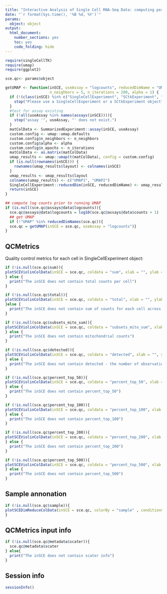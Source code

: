 ```yaml
---
title: "Interactive Analysis of Single Cell RNA-Seq Data: computing per cell QC metrics usind addPerCellQC"
date: "`r format(Sys.time(), '%B %d, %Y')`"
params: 
  object: object
output:
  html_document:
    number_sections: yes
    toc: yes
    code_folding: hide
---
```


```r
require(singleCellTK)
require(umap)
require(ggplot2)
```

```r

sce.qc<- params$object
```

```r
getUMAP <- function(inSCE, useAssay = "logcounts", reducedDimName = "UMAP",
                    n_neighbors = 5, n_iterations = 200, alpha = 1) {
  if (!(class(inSCE) %in% c("SingleCellExperiment", "SCtkExperiment", "SummarizedExperiment"))){
    stop("Please use a SingleCellExperiment or a SCtkExperiment object")
  }
  #test for assay existing
  if (!all(useAssay %in% names(assays(inSCE)))){
    stop("assay '", useAssay, "' does not exist.")
  }
  matColData <- SummarizedExperiment::assay(inSCE, useAssay)
  custom.config <- umap::umap.defaults
  custom.config$n_neighbors <- n_neighbors
  custom.config$alpha <- alpha
  custom.config$n_epochs <- n_iterations
  matColData <- as.matrix(matColData)
  umap_results <- umap::umap(t(matColData), config = custom.config)
  if (is.null(rownames(inSCE))) {
    rownames(umap_results$layout) <- colnames(inSCE)
  }
  umap_results <- umap_results$layout
  colnames(umap_results) <- c("UMAP1", "UMAP2")
  SingleCellExperiment::reducedDim(inSCE, reducedDimName) <- umap_results
  return(inSCE)
}
```


```r
## compute log counts prior to running UMAP
if (is.null(sce.qc@assays@data$logcounts)){
  sce.qc@assays@data$logcounts = log10(sce.qc@assays@data$counts + 1)
  ## get UMAP
  if (!"UMAP" %in% reducedDimNames(sce.qc)){
  sce.qc = getUMAP(inSCE = sce.qc, useAssay = "logcounts")}
}
```

## QCMetrics

Quality control metrics for each cell in SingleCellExperiment object:

```r
if (!is.null(sce.qc$sum)){
plotSCEViolinColData(inSCE = sce.qc, coldata = "sum", xlab = "", ylab = "Counts", title = "Total counts per cell", dotSize = 0.5)
} else {
  print("The inSCE does not contain total counts per cell")
}
```

```r
if (!is.null(sce.qc$total)){
plotSCEViolinColData(inSCE = sce.qc, coldata = "total", xlab = "", ylab = "Total counts", title = "Sum of counts for each cell across the main and alternative Experiments", dotSize = 0.5)
}else {
  print("The inSCE does not contain sum of counts for each cell across the main and alternative Experiments")
}
```

```r
if (!is.null(sce.qc$subsets_mito_sum)){
plotSCEViolinColData(inSCE = sce.qc, coldata = "subsets_mito_sum", xlab = "", ylab = "Mitochondrial counts", title = "Total mitochondrial counts per cell", dotSize = 0.5)
} else {
  print("The inSCE does not contain mitochondrial counts")
}
```

```r
if (!is.null(sce.qc$detected)){
plotSCEViolinColData(inSCE = sce.qc, coldata = "detected", xlab = "", ylab = "Counts", title = "The number of observations above detection_limit", dotSize = 0.5)
} else {
  print("The inSCE does not contain detected - the number of observations above detection limit")
}
```


```r
if (!is.null(sce.qc$percent_top_50)){
plotSCEViolinColData(inSCE = sce.qc, coldata = "percent_top_50", xlab = "", ylab = "% of counts", title = "% of counts assigned to the percent_topage=50 of most highly expressed genes", dotSize = 0.5)
} else {
  print("The inSCE does not contain percent_top_50")
}
```

```r
if (!is.null(sce.qc$percent_top_100)){
plotSCEViolinColData(inSCE = sce.qc, coldata = "percent_top_100", xlab = "", ylab = "% of counts", title = "% of counts assigned to the percent_topage=100 of most highly expressed genes", dotSize = 0.5)
} else {
  print("The inSCE does not contain percent_top_100")
}
```

```r
if (!is.null(sce.qc$percent_top_200)){
plotSCEViolinColData(inSCE = sce.qc, coldata = "percent_top_200", xlab = "", ylab = "% of counts", title = "% of counts assigned to the percent_topage=200 of most highly expressed genes", dotSize = 0.5)
} else {
  print("The inSCE does not contain percent_top_200")
}
```


```r
if (!is.null(sce.qc$percent_top_500)){
plotSCEViolinColData(inSCE = sce.qc, coldata = "percent_top_500", xlab = "", ylab = "% of counts", title = "% of counts assigned to the percent_topage=500 of most highly expressed genes", dotSize = 0.5)
} else {
  print("The inSCE does not contain percent_top_500")
}
```

## Sample annonation
```r
if (!is.null(sce.qc$sample)){
plotSCEDimReduceColData(inSCE = sce.qc, colorBy = "sample" , conditionClass = "factor", reducedDimName = "UMAP", dotsize = 1, title = "Sample annotation", legendTitle = "Sample", labelClusters = FALSE)
}

```


## QCMetrics input info
```r
if (!is.null(sce.qc@metadata$scater)){
  sce.qc@metadata$scater
} else{
  print("The inSCE does not contain scater info")
}
```
## Session info
```r
sessionInfo()
```
